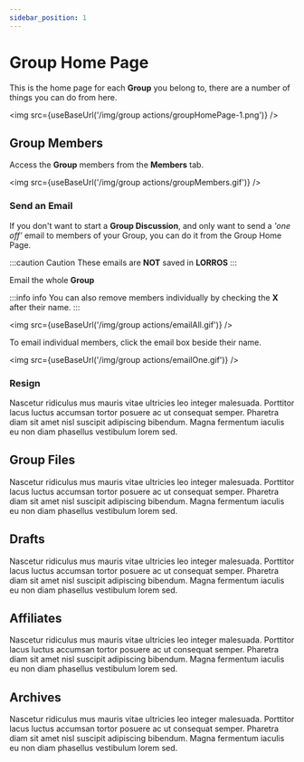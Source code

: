 ```yaml
---
sidebar_position: 1
---
```



# Group Home Page

This is the home page for each **Group** you belong to, there are a number of things you can do from here.

<!-- **LORROS** allows you to belong to as many groups as you want, they can all be accessed from your [Home Page](/docs/started/homePage/intro). -->

<img src={useBaseUrl('/img/group actions/groupHomePage-1.png')} />

## Group Members

Access the **Group** members from the **Members** tab.

<img src={useBaseUrl('/img/group actions/groupMembers.gif')} />

### Send an Email

If you don't want to start a **Group Discussion**, and only want to send a _'one off'_ email to members of your Group, you can do it from the Group Home Page.

:::caution Caution
These emails are **NOT** saved in **LORROS**
:::

Email the whole **Group**

:::info info
You can also remove members individually by checking the **X** after their name.
:::

<img src={useBaseUrl('/img/group actions/emailAll.gif')} />

To email individual members, click the email box beside their name.

<img src={useBaseUrl('/img/group actions/emailOne.gif')} />

### Resign

Nascetur ridiculus mus mauris vitae ultricies leo integer malesuada. Porttitor lacus luctus accumsan tortor posuere ac ut consequat semper. Pharetra diam sit amet nisl suscipit adipiscing bibendum. Magna fermentum iaculis eu non diam phasellus vestibulum lorem sed.

<!--
<img src={useBaseUrl('/img/group actions/resign from group.gif')} /> -->

## Group Files

Nascetur ridiculus mus mauris vitae ultricies leo integer malesuada. Porttitor lacus luctus accumsan tortor posuere ac ut consequat semper. Pharetra diam sit amet nisl suscipit adipiscing bibendum. Magna fermentum iaculis eu non diam phasellus vestibulum lorem sed.

## Drafts

Nascetur ridiculus mus mauris vitae ultricies leo integer malesuada. Porttitor lacus luctus accumsan tortor posuere ac ut consequat semper. Pharetra diam sit amet nisl suscipit adipiscing bibendum. Magna fermentum iaculis eu non diam phasellus vestibulum lorem sed.

## Affiliates

Nascetur ridiculus mus mauris vitae ultricies leo integer malesuada. Porttitor lacus luctus accumsan tortor posuere ac ut consequat semper. Pharetra diam sit amet nisl suscipit adipiscing bibendum. Magna fermentum iaculis eu non diam phasellus vestibulum lorem sed.

## Archives

Nascetur ridiculus mus mauris vitae ultricies leo integer malesuada. Porttitor lacus luctus accumsan tortor posuere ac ut consequat semper. Pharetra diam sit amet nisl suscipit adipiscing bibendum. Magna fermentum iaculis eu non diam phasellus vestibulum lorem sed.
